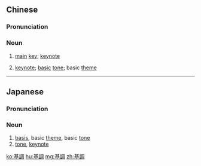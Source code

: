 {{also|基调}}
==Chinese==
{{zh-forms|s=基调}}

===Pronunciation===
{{zh-pron
|m=jīdiào
|c=gei1 diu6
|mn=ki-tiāu
|cat=n
}}

===Noun===
{{zh-noun}}

# {{lb|zh|music}} [[main]] [[key]]; [[keynote]]
# {{lb|zh|figurative}} [[keynote]]; [[basic]] [[tone]]; basic [[theme]]

----

==Japanese==
{{ja-kanjitab|き|ちょう|yomi=on}}

===Pronunciation===
{{ja-pron|きちょう|y=on}}

===Noun===
{{ja-noun|きちょう}}

# [[basis]], basic [[theme]], basic [[tone]]
# [[tone]], [[keynote]]

[[ko:基調]]
[[hu:基調]]
[[mg:基調]]
[[zh:基調]]